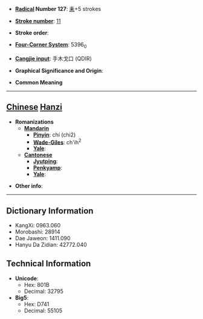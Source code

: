* '''[[Wiktionary:Chinese radical index| Radical]] Number 127''': [[Wiktionary:Chinese radical index 耒|耒]]+5 strokes

* '''[[Wiktionary:Chinese total strokes index|Stroke number]]''': [[Wiktionary:Chinese total strokes index 11|11]]

* '''Stroke order''': 

* '''[[Wiktionary:Chinese four corner index|Four-Corner System]]''': 5396<sub>0</sub>

* '''[[Wiktionary:Chinese Cangjie index|Cangjie input]]''': 手木戈口 (QDIR)

* '''Graphical Significance and Origin''': 

* '''Common Meaning'''

----

== [[Chinese]] [[Hanzi]] ==

* '''Romanizations'''
** '''[[Mandarin]]'''
*** '''[[Pinyin]]''': chí (chi2)
*** '''[[Wade-Giles]]''': ch'ih<sup>2</sup>
*** '''[[Yale]]''': 
** '''[[Cantonese]]'''
*** '''[[Jyutping]]''':
*** '''[[Penkyamp]]''': 
*** '''[[Yale]]''': 

* '''Other info''': 

----

== Dictionary Information ==

* KangXi: 0963.060
* Morobashi: 28914
* Dae Jaweon: 1411.090
* Hanyu Da Zidian: 42772.040

== Technical Information ==

* '''Unicode''':
** Hex: 801B
** Decimal: 32795
* '''Big5''':
** Hex: D741
** Decimal: 55105